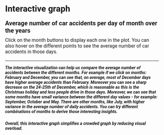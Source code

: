 # Interactive graph

<html lang="en">
<head>
    <meta charset="UTF-8">
    <meta name="viewport" content="width=device-width, initial-scale=1.0">
    <title>D3 Scatter Plot with Lines</title>
    <script src="https://d3js.org/d3.v6.min.js"></script>
    <!-- Add any additional styling if needed -->
    <style>
     body {
            font-family: 'Roboto', sans-serif;
        }
        button {
            margin: 5px;
            border: none;
            color: white;
            padding: 10px 20px;
            text-align: center;
            text-decoration: none;
            display: inline-block;
            font-size: 16px;
            cursor: pointer;
        }

        .title {
            font-size: 20px;
            font-weight: bold;
            margin-bottom: 10px;
        }

        .subtitle {
            font-size: 16px;
            margin-bottom: 20px;
        }
    </style>
</head>
<body>

<div class="title">Average number of car accidents per day of month over the years</div>
<div class="subtitle">Click on the month buttons to display each one in the plot.
You can also hover on the different points to see the average number of car accidents in those days.</div>

<div id="chart"></div>
<div id="buttons"></div>

<body>

<script src="https://cdn.jsdelivr.net/npm/d3@7"></script>
<script src="scripts/myscript.js"></script>


<h5>
-------------------------------------------------------------------------
The interactive visualization can help us compare the average number of accidents between the different months. For example if we click on months: February and December, you can see that, on average, most of December days have higher average accidents than February. Moreover you can see a sharp decrease on the 24-25th of December, which is reasonable as this is the Christmas holiday and less people drive in those days.
Moreover, we can see that some months have small variance between the different day values - for example: September, October and May. There are other months, like July, with higher variance in the average number of daily accidents. You can try different combinations of months to derive those interesting insights. </h5>

<h5> Overall, this interactive graph simplifies a crowded graph by reducing visual overload.  </h5>

</html>
